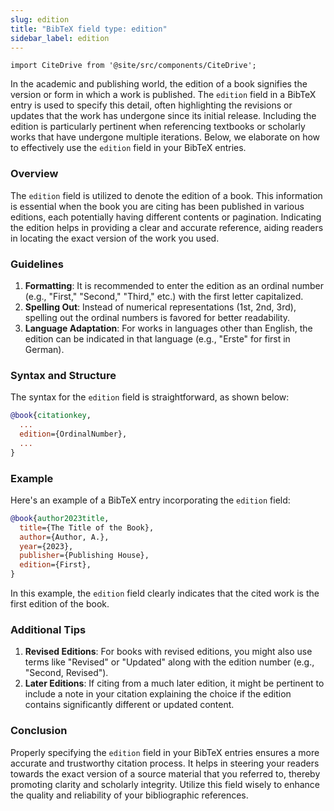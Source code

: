 ```yaml
---
slug: edition
title: "BibTeX field type: edition"
sidebar_label: edition
---
```


```mdx-code-block
import CiteDrive from '@site/src/components/CiteDrive';
```

In the academic and publishing world, the edition of a book signifies the version or form in which a work is published. The `edition` field in a BibTeX entry is used to specify this detail, often highlighting the revisions or updates that the work has undergone since its initial release. Including the edition is particularly pertinent when referencing textbooks or scholarly works that have undergone multiple iterations. Below, we elaborate on how to effectively use the `edition` field in your BibTeX entries.

<CiteDrive />

### Overview

The `edition` field is utilized to denote the edition of a book. This information is essential when the book you are citing has been published in various editions, each potentially having different contents or pagination. Indicating the edition helps in providing a clear and accurate reference, aiding readers in locating the exact version of the work you used.

### Guidelines

1. **Formatting**: It is recommended to enter the edition as an ordinal number (e.g., "First," "Second," "Third," etc.) with the first letter capitalized.
2. **Spelling Out**: Instead of numerical representations (1st, 2nd, 3rd), spelling out the ordinal numbers is favored for better readability.
3. **Language Adaptation**: For works in languages other than English, the edition can be indicated in that language (e.g., "Erste" for first in German).

### Syntax and Structure

The syntax for the `edition` field is straightforward, as shown below:

```bibtex
@book{citationkey,
  ...
  edition={OrdinalNumber},
  ...
}
```

### Example

Here's an example of a BibTeX entry incorporating the `edition` field:

```bibtex
@book{author2023title,
  title={The Title of the Book},
  author={Author, A.},
  year={2023},
  publisher={Publishing House},
  edition={First},
}
```

In this example, the `edition` field clearly indicates that the cited work is the first edition of the book.

### Additional Tips

1. **Revised Editions**: For books with revised editions, you might also use terms like "Revised" or "Updated" along with the edition number (e.g., "Second, Revised").
2. **Later Editions**: If citing from a much later edition, it might be pertinent to include a note in your citation explaining the choice if the edition contains significantly different or updated content.


### Conclusion

Properly specifying the `edition` field in your BibTeX entries ensures a more accurate and trustworthy citation process. It helps in steering your readers towards the exact version of a source material that you referred to, thereby promoting clarity and scholarly integrity. Utilize this field wisely to enhance the quality and reliability of your bibliographic references.